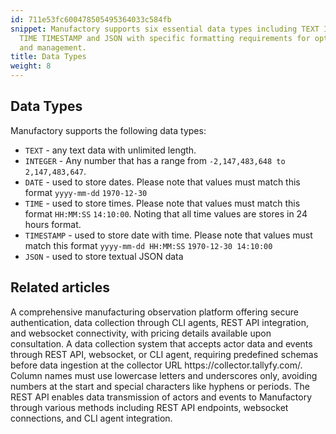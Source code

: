```yaml
---
id: 711e53fc600478505495364033c584fb
snippet: Manufactory supports six essential data types including TEXT INTEGER DATE
  TIME TIMESTAMP and JSON with specific formatting requirements for optimal data storage
  and management.
title: Data Types
weight: 8
---
```


## Data Types

Manufactory supports the following data types:

- `TEXT` - any text data with unlimited length.
- `INTEGER` - Any number that has a range from `-2,147,483,648 to 2,147,483,647`.
- `DATE` - used to store dates. Please note that values must match this format `yyyy-mm-dd` `1970-12-30`
- `TIME` - used to store times. Please note that values must match this format `HH:MM:SS` `14:10:00`. Noting that all time values are stores in 24 hours format.
- `TIMESTAMP` - used to store date with time. Please note that values must match this format `yyyy-mm-dd HH:MM:SS` `1970-12-30 14:10:00`
- `JSON` - used to store textual JSON data


## Related articles
<CardGrid>
<LinkTitleCard header="<b>Manufactory > Pricing for Manufactory</b>" href="/products/manufactory/pricing/" > A comprehensive manufacturing observation platform offering secure authentication, data collection through CLI agents, REST API integration, and websocket connectivity, with pricing details available upon consultation. </LinkTitleCard>
<LinkTitleCard header="<b>Manufactory > Collector</b>" href="/products/manufactory/collector/" > A data collection system that accepts actor data and events through REST API, websocket, or CLI agent, requiring predefined schemas before data ingestion at the collector URL https://collector.tallyfy.com/. </LinkTitleCard>
<LinkTitleCard header="<b>Manufactory > Naming Conventions</b>" href="/products/manufactory/naming_conventions/" > Column names must use lowercase letters and underscores only, avoiding numbers at the start and special characters like hyphens or periods. </LinkTitleCard>
<LinkTitleCard header="<b>Collector > Collecting events via REST API</b>" href="/products/manufactory/collector/rest_api/" > The REST API enables data transmission of actors and events to Manufactory through various methods including REST API endpoints, websocket connections, and CLI agent integration. </LinkTitleCard>
</CardGrid>